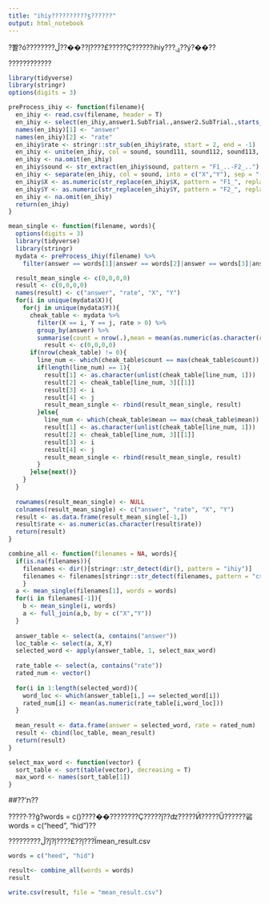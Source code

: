 ```yaml
---
title: "ihiy??????????ƽ??????"
output: html_notebook
---
```


?뽫?ó????????ڵ??��??ļ????£?????Ҫ??????ihiy???ݷ??ý?��??

????????????
```r
library(tidyverse)
library(stringr)
options(digits = 3)

preProcess_ihiy <- function(filename){
  en_ihiy <- read.csv(filename, header = T)
  en_ihiy <- select(en_ihiy,answer1.SubTrial.,answer2.SubTrial.,starts_with("sound"))
  names(en_ihiy)[1] <- "answer"
  names(en_ihiy)[2] <- "rate"
  en_ihiy$rate <- stringr::str_sub(en_ihiy$rate, start = 2, end = -1)
  en_ihiy <- unite(en_ihiy, col = sound, sound111, sound112, sound113, sound114, sound115, sound121, sound122, sound123, sound124, sound125)
  en_ihiy <- na.omit(en_ihiy)
  en_ihiy$sound <- str_extract(en_ihiy$sound, pattern = "F1_..-F2_..")
  en_ihiy <- separate(en_ihiy, col = sound, into = c("X","Y"), sep = "-")
  en_ihiy$X <- as.numeric(str_replace(en_ihiy$X, pattern = "F1_", replacement = ""))
  en_ihiy$Y <- as.numeric(str_replace(en_ihiy$Y, pattern = "F2_", replacement = ""))
  en_ihiy <- na.omit(en_ihiy)
  return(en_ihiy)
}

mean_single <- function(filename, words){
  options(digits = 3)
  library(tidyverse)
  library(stringr)
  mydata <- preProcess_ihiy(filename) %>% 
    filter(answer == words[1]|answer == words[2]|answer == words[3]|answer == words[4])

  result_mean_single <- c(0,0,0,0)
  result <- c(0,0,0,0)
  names(result) <- c("answer", "rate", "X", "Y")
  for(i in unique(mydata$X)){
    for(j in unique(mydata$Y)){
      cheak_table <- mydata %>% 
        filter(X == i, Y == j, rate > 0) %>% 
        group_by(answer) %>% 
        summarise(count = nrow(.),mean = mean(as.numeric(as.character(rate))))
          result <- c(0,0,0,0)
      if(nrow(cheak_table) != 0){
        line_num <- which(cheak_table$count == max(cheak_table$count))
        if(length(line_num) == 1){
          result[1] <- as.character(unlist(cheak_table[line_num, 1]))
          result[2] <- cheak_table[line_num, 3][[1]]
          result[3] <- i
          result[4] <- j
          result_mean_single <- rbind(result_mean_single, result)
        }else{
          line_num <- which(cheak_table$mean == max(cheak_table$mean))
          result[1] <- as.character(unlist(cheak_table[line_num, 1]))
          result[2] <- cheak_table[line_num, 3][[1]]
          result[3] <- i
          result[4] <- j
          result_mean_single <- rbind(result_mean_single, result)
        }
      }else{next()}
    }
  }
  
  rownames(result_mean_single) <- NULL
  colnames(result_mean_single) <- c("answer", "rate", "X", "Y")
  result <- as.data.frame(result_mean_single[-1,])
  result$rate <- as.numeric(as.character(result$rate))
  return(result)
}

combine_all <- function(filenames = NA, words){
  if(is.na(filenames)){
    filenames <- dir()[stringr::str_detect(dir(), pattern = "ihiy")]
    filenames <- filenames[stringr::str_detect(filenames, pattern = "csv")]
    }
  a <- mean_single(filenames[1], words = words)
  for(i in filenames[-1]){
    b <- mean_single(i, words)
    a <- full_join(a,b, by = c("X","Y"))
  }
  
  answer_table <- select(a, contains("answer"))
  loc_table <- select(a, X,Y)
  selected_word <- apply(answer_table, 1, select_max_word)
  
  rate_table <- select(a, contains("rate"))
  rated_num <- vector()
  
  for(i in 1:length(selected_word)){
    word_loc <- which(answer_table[i,] == selected_word[i])
    rated_num[i] <- mean(as.numeric(rate_table[i,word_loc]))
  }
  
  mean_result <- data.frame(answer = selected_word, rate = rated_num)
  result <- cbind(loc_table, mean_result)
  return(result)
}

select_max_word <- function(vector) {
  sort_table <- sort(table(vector), decreasing = T)
  max_word <- names(sort_table[1])
}
```

##??ʼת??

?????·??ġ?words = c()????��????????Ҫ?????ĵ??ʣ?????Ӣ?????Ű??????硰words = c("heed", "hid")??

?????????ڵ?ǰ?ļ????£??ļ???Ϊmean_result.csv
```r
words = c("heed", "hid")

result<- combine_all(words = words)
result

write.csv(result, file = "mean_result.csv")
```
